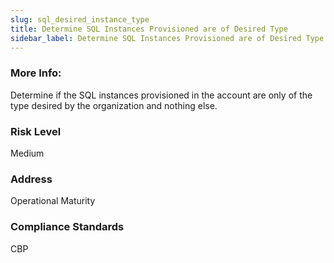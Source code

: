 ```yaml
---
slug: sql_desired_instance_type
title: Determine SQL Instances Provisioned are of Desired Type
sidebar_label: Determine SQL Instances Provisioned are of Desired Type
---
```


### More Info:

Determine if the SQL instances provisioned in the account are only of the type desired by the organization and nothing else.

### Risk Level

Medium

### Address

Operational Maturity

### Compliance Standards

CBP

